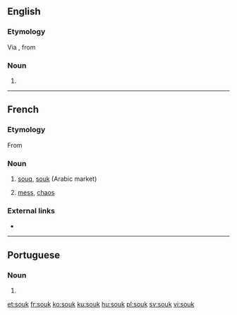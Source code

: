 ==English==
{{wikipedia}}

===Etymology===
Via {{etyl|fr|en}}, from {{etyl|ar|en}} {{m|ar|سُوق||market}}

===Noun===
{{en-noun}}

# {{alternative spelling of|souq|lang=en}}

----

==French==

===Etymology===
From {{etyl|ar|fr}} {{m|ar|سُوق||market}}

===Noun===
{{fr-noun|m}}

# [[souq]], [[#English|souk]] (Arabic market)
# {{label|fr|figurative|colloquial}} [[mess]], [[chaos]]

===External links===
* {{R:TLFi}}

----

==Portuguese==

===Noun===
{{pt-noun|m|s}}

# {{alternative form of|souq|lang=pt}}

[[et:souk]]
[[fr:souk]]
[[ko:souk]]
[[ku:souk]]
[[hu:souk]]
[[pl:souk]]
[[sv:souk]]
[[vi:souk]]